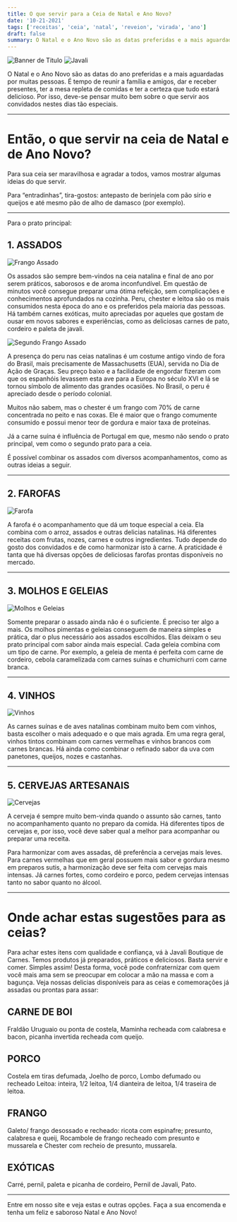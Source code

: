 ```yaml
---
title: O que servir para a Ceia de Natal e Ano Novo?
date: '10-21-2021'
tags: ['receitas', 'ceia', 'natal', 'reveion', 'virada', 'ano']
draft: false
summary: O Natal e o Ano Novo são as datas preferidas e a mais aguardadas por muitas pessoas. É tempo de reunir a família e amigos, dar e receber presentes, ter a mesa repleta de comidas e ter a certeza que tudo estará delicioso
---
```


![Banner de Titulo](/public/static/images/dica-natalVirada.jpg)
![Javali](/public/static/images/JAVALI-LOGO.png)

O Natal e o Ano Novo são as datas do ano preferidas e a mais aguardadas por muitas pessoas.
É tempo de reunir a família e amigos, dar e receber presentes, ter a mesa repleta de comidas e
ter a certeza que tudo estará delicioso. Por isso, deve-se pensar muito bem sobre o que servir
aos convidados nestes dias tão especiais.

---

# Então, o que servir na ceia de Natal e de Ano Novo?

Para sua ceia ser maravilhosa e agradar a todos, vamos mostrar algumas ideias do que servir.

Para “entradinhas”, tira-gostos: antepasto de berinjela com pão sírio e queijos e até mesmo
pão de alho de damasco (por exemplo).

---

Para o prato principal:

## 1. ASSADOS

![Frango Assado](/public/static/images/frangoAssado.jpg)

Os assados são sempre bem-vindos na ceia natalina e final de ano por serem práticos,
saborosos e de aroma inconfundível. Em questão de minutos você consegue preparar uma
ótima refeição, sem complicações e conhecimentos aprofundados na cozinha. Peru, chester
e leitoa são os mais consumidos nesta época do ano e os preferidos pela maioria das pessoas.
Há também carnes exóticas, muito apreciadas por aqueles que gostam de ousar em novos sabores
e experiências, como as deliciosas carnes de pato, cordeiro e paleta de javali.

![Segundo Frango Assado](/public/static/images/frangoAssado2.jpg)

A presença do peru nas ceias natalinas é um costume antigo vindo de fora do Brasil, mais precisamente
de Massachusetts (EUA), servida no Dia de Ação de Graças. Seu preço baixo e a facilidade de engordar
fizeram com que os espanhóis levassem esta ave para a Europa no século XVI e lá se tornou símbolo
de alimento das grandes ocasiões. No Brasil, o peru é apreciado desde o período colonial.

Muitos não sabem, mas o chester é um frango com 70% de carne concentrada no peito e nas coxas. Ele é maior
que o frango comumente consumido e possui menor teor de gordura e maior taxa de proteínas.

Já a carne suína é influência de Portugal em que, mesmo não sendo o prato principal, vem como o segundo prato para a ceia.

É possível combinar os assados com diversos acompanhamentos, como as outras ideias a seguir.

---

## 2. FAROFAS

![Farofa](/public/static/images/farofa.jpg)

A farofa é o acompanhamento que dá um toque especial a ceia. Ela combina com o arroz, assados e outras delicias natalinas.
Há diferentes receitas com frutas, nozes, carnes e outros ingredientes. Tudo depende do gosto dos convidados e de como
harmonizar isto à carne. A praticidade é tanta que há diversas opções de deliciosas farofas prontas disponíveis no mercado.

---

## 3. MOLHOS E GELEIAS

![Molhos e Geleias](/public/static/images/molhosGeleias.jpg)

Somente preparar o assado ainda não é o suficiente. É preciso ter algo a mais. Os molhos pimentas e geleias conseguem de
maneira simples e prática, dar o plus necessário aos assados escolhidos. Elas deixam o seu prato principal com sabor ainda
mais especial. Cada geleia combina com um tipo de carne. Por exemplo, a geleia de menta é perfeita com carne de cordeiro,
cebola caramelizada com carnes suínas e chumichurri com carne branca.

---

## 4. VINHOS

![Vinhos](/public/static/images/vinhos.jpg)

As carnes suínas e de aves natalinas combinam muito bem com vinhos, basta escolher o mais adequado e o que mais agrada.
Em uma regra geral, vinhos tintos combinam com carnes vermelhas e vinhos brancos com carnes brancas. Há ainda como combinar
o refinado sabor da uva com panetones, queijos, nozes e castanhas.

---

## 5. CERVEJAS ARTESANAIS

![Cervejas](/public/static/images/cervejas.jpg)

A cerveja é sempre muito bem-vinda quando o assunto são carnes, tanto no acompanhamento quanto no preparo da comida.
Há diferentes tipos de cervejas e, por isso, você deve saber qual a melhor para acompanhar ou preparar uma receita.

Para harmonizar com aves assadas, dê preferência a cervejas mais leves. Para carnes vermelhas que em geral possuem mais
sabor e gordura mesmo em preparos sutis, a harmonização deve ser feita com cervejas mais intensas. Já carnes fortes,
como cordeiro e porco, pedem cervejas intensas tanto no sabor quanto no álcool.

---

# Onde achar estas sugestões para as ceias?

Para achar estes itens com qualidade e confiança, vá à Javali Boutique de Carnes. Temos produtos já preparados,
práticos e deliciosos. Basta servir e comer. Simples assim! Desta forma, você pode confraternizar com quem você
mais ama sem se preocupar em colocar a mão na massa e com a bagunça. Veja nossas delicias disponíveis para as
ceias e comemorações já assadas ou prontas para assar:

## CARNE DE BOI

Fraldão Uruguaio ou ponta de costela, Maminha recheada com calabresa e bacon, picanha invertida recheada com queijo.

## PORCO

Costela em tiras defumada, Joelho de porco, Lombo defumado ou recheado Leitoa: inteira, 1/2 leitoa, 1/4 dianteira de leitoa,
1/4 traseira de leitoa.

## FRANGO

Galeto/ frango desossado e recheado: ricota com espinafre; presunto, calabresa e queij, Rocambole de frango recheado com presunto
e mussarela e Chester com recheio de presunto, mussarela.

## EXÓTICAS

Carré, pernil, paleta e picanha de cordeiro, Pernil de Javali, Pato.

---

Entre em nosso site e veja estas e outras opções. Faça a sua encomenda e tenha um feliz e saboroso Natal e Ano Novo!

